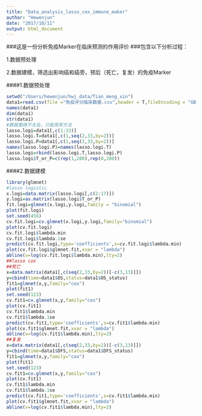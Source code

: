 ```yaml
---
title: "Data_analysis_lasso_cox_immune_maker"
author: "Hewenjun"
date: "2017/10/11"
output: html_document
---
```

###这是一份分析免疫Marker在临床预测的作用评价
###包含以下分析过程：

1.数据预处理

2.数据建模，筛选出影响癌和癌旁，预后（死亡，复发）的免疫Marker

####1.数据预处理
```r
setwd("/Users/hewenjun/hwj_data/Tian_meng_xin")
data1=read.csv(file ="免疫评分临床数据.csv",header = T,fileEncoding = "GBK" )
names(data1)
dim(data1)
str(data1)
#数据重铸不太会，只能用笨方法
lasso.logi=data1[,c(1:33)]
lasso.logi.T=data1[,c(1,seq(2,33,by=2))]
lasso.logi.P=data1[,c(1,seq(3,33,by=2))]
names(lasso.logi.P)=names(lasso.logi.T)
lasso.logi=rbind(lasso.logi.T,lasso.logi.P)
lasso.logi$T_or_P=c(rep(1,280),rep(0,280))
```
####2.数据建模
```r
library(glmnet)
#lasso logistic
x.logi=data.matrix(lasso.logi[,c(2:17)])
y.logi=as.matrix(lasso.logi$T_or_P)
fit.logi=glmnet(x.logi,y.logi,family = "binomial")
plot(fit.logi)
set.seed(456)
cv.fit.logi=cv.glmnet(x.logi,y.logi,family="binomial")
plot(cv.fit.logi)
cv.fit.logi$lambda.min
cv.fit.logi$lambda.1se
predict(cv.fit.logi,type='coefficients',s=cv.fit.logi$lambda.min)
plot(cv.fit.logi$glmnet.fit,xvar = "lambda")
abline(v=log(cv.fit.logi$lambda.min),lty=2)
##lasso cox
##死亡
x=data.matrix(data1[,c(seq(2,33,by=2))[-c(3,13)]])
y=cbind(time=data1$OS,status=data1$OS_status)
fit1=glmnet(x,y,family="cox")
plot(fit1)
set.seed(123)
cv.fit1=cv.glmnet(x,y,family="cox")
plot(cv.fit1)
cv.fit1$lambda.min
cv.fit1$lambda.1se
predict(cv.fit1,type='coefficients',s=cv.fit1$lambda.min)
plot(cv.fit1$glmnet.fit,xvar = "lambda")
abline(v=log(cv.fit1$lambda.min),lty=2)
##复发
x=data.matrix(data1[,c(seq(2,33,by=2))[-c(3,13)]])
y=cbind(time=data1$DFS,status=data1$DFS_status)
fit1=glmnet(x,y,family="cox")
plot(fit1)
set.seed(123)
cv.fit1=cv.glmnet(x,y,family="cox")
plot(cv.fit1)
cv.fit1$lambda.min
cv.fit1$lambda.1se
predict(cv.fit1,type='coefficients',s=cv.fit1$lambda.min)
plot(cv.fit1$glmnet.fit,xvar = "lambda")
abline(v=log(cv.fit1$lambda.min),lty=2)
```